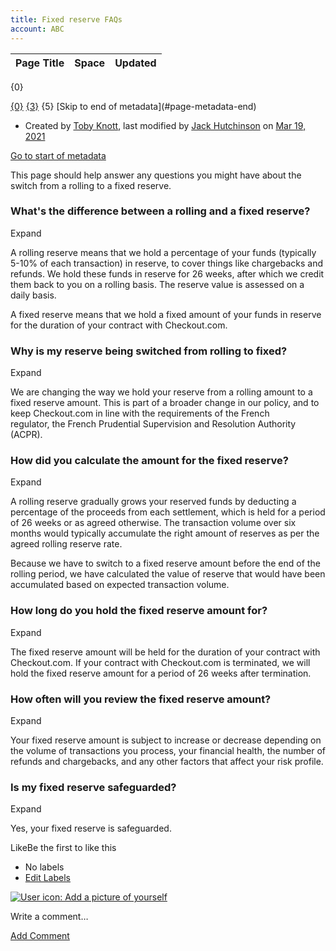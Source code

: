 ```yaml
---
title: Fixed reserve FAQs
account: ABC
---
```


<table class="aui"> <thead> <tr class="header"> <th class="search-result-title">Page Title</th> <th class="search-result-space">Space</th> <th class="search-result-date">Updated</th> </tr> </thead> </table> <p class="search-result-count">{0}</p> <tr class="search-result"> <td class="search-result-title"><a href="{1}" class="content-type-{2}"><span>{0}</span></a></td> <td class="search-result-space"><a class="space" href="/display/{4}/" title="{3}">{3}</a></td> <td class="search-result-date"><span class="date" title="{6}">{5}</span></td> </tr> [Skip to end of metadata](#page-metadata-end)

*   Created by [Toby Knott](    /display/~toby.knott
    ), last modified by [Jack Hutchinson](    /display/~jack.hutchinson
    ) on [Mar 19, 2021](/pages/diffpagesbyversion.action?pageId=8489316&selectedPageVersions=6&selectedPageVersions=7 "Show changes")

[Go to start of metadata](#page-metadata-start)

This page should help answer any questions you might have about the switch from a rolling to a fixed reserve.

### What's the difference between a rolling and a fixed reserve?

 Expand

A rolling reserve means that we hold a percentage of your funds (typically 5-10% of each transaction) in reserve, to cover things like chargebacks and refunds. We hold these funds in reserve for 26 weeks, after which we credit them back to you on a rolling basis. The reserve value is assessed on a daily basis.

A fixed reserve means that we hold a fixed amount of your funds in reserve for the duration of your contract with Checkout.com.

### Why is my reserve being switched from rolling to fixed?

 Expand

We are changing the way we hold your reserve from a rolling amount to a fixed reserve amount. This is part of a broader change in our policy, and to keep Checkout.com in line with the requirements of the French regulator, the French Prudential Supervision and Resolution Authority (ACPR).

### How did you calculate the amount for the fixed reserve?

 Expand

A rolling reserve gradually grows your reserved funds by deducting a percentage of the proceeds from each settlement, which is held for a period of 26 weeks or as agreed otherwise. The transaction volume over six months would typically accumulate the right amount of reserves as per the agreed rolling reserve rate.

Because we have to switch to a fixed reserve amount before the end of the rolling period, we have calculated the value of reserve that would have been accumulated based on expected transaction volume.

### How long do you hold the fixed reserve amount for?

 Expand

The fixed reserve amount will be held for the duration of your contract with Checkout.com. If your contract with Checkout.com is terminated, we will hold the fixed reserve amount for a period of 26 weeks after termination.

### How often will you review the fixed reserve amount?

 Expand

Your fixed reserve amount is subject to increase or decrease depending on the volume of transactions you process, your financial health, the number of refunds and chargebacks, and any other factors that affect your risk profile.

### Is my fixed reserve safeguarded?

 Expand

Yes, your fixed reserve is safeguarded.

LikeBe the first to like this

*   No labels
*   [Edit Labels](# "Edit Labels (Type 'l')")

[![User icon: Add a picture of yourself](/s/en_GB/7901/abf7b35644d5a5d1d7e4b0969a83e8eb2b569fb5/_/images/icons/profilepics/add_profile_pic.svg)](/users/profile/editmyprofilepicture.action)

Write a comment…

[Add Comment](/display/DOCS/Fixed+reserve+FAQs?showComments=true&showCommentArea=true#addcomment)